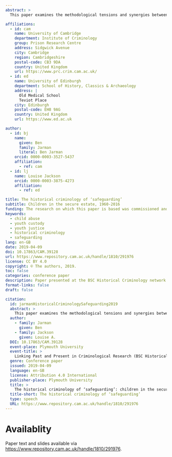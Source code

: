 ```yaml
---
abstract: >
  This paper examines the methodological tensions and synergies between historical criminological research and contemporary policy imperatives, through the lens of a commissioned study on child protection in the secure estate (1960-2016). Drawing on research conducted for Her Majesty's Prison and Probation Service (HMPPS), we analyse how the absence of institutional memory in government departments has shaped approaches to safeguarding policy. The paper critiques present-centred policy research methodologies that risk overlooking historical conceptualisations of abuse and protection. Through the case study of Medomsley Youth Detention Centre, we demonstrate how archival materials must be read 'against the grain' to understand how institutional practices could conceal abuse behind bureaucratic narratives of efficiency and order. We argue that effective safeguarding requires moving beyond policy compliance to recognise it as an iterative, contested process. This analysis holds important implications for how historical criminological approaches can inform contemporary child protection policy while remaining alert to the complexities of institutional memory and archival interpretation.

affiliations:
  - id: cam
    name: University of Cambridge
    department: Institute of Criminology
    group: Prison Research Centre
    address: Sidgwick Avenue
    city: Cambridge
    region: Cambridgeshire
    postal-code: CB3 9DA
    country: United Kingdom
    url: https://www.prc.crim.cam.ac.uk/
  - id: ed
    name: University of Edinburgh
    department: School of History, Classics & Archaeology
    address: |
      Old Medical School
      Teviot Place
    city: Edinburgh
    postal-code: EH8 9AG
    country: United Kingdom
    url: https://www.ed.ac.uk

author:
  - id: bj
    name:
      given: Ben
      family: Jarman
      literal: Ben Jarman
    orcid: 0000-0003-3527-5437
    affiliation:
      - ref: cam
  - id: lj
    name: Louise Jackson
    orcid: 0000-0003-3875-4273
    affiliation:
      - ref: ed

title: The historical criminology of ‘safeguarding’
subtitle: Children in the secure estate, 1960-2016
funding: The research on which this paper is based was commissioned and funded by HM Prison and Probation Service, reference RG 92270.
keywords:  
  - child abuse
  - youth custody
  - youth justice
  - historical criminology
  - safeguarding
lang: en-GB
date: 2019-04-09
doi: 10.17863/CAM.39128
url: https://www.repository.cam.ac.uk/handle/1810/291976
license: CC BY 4.0
copyright: © The authors, 2019.
toc: false
categories: conference paper
description: Paper presented at the BSC Historical Criminology network's conference in 2019
format-links: false
draft: false

citation:
  id: jarmanHistoricalCriminologySafeguarding2019
  abstract: >
    This paper examines the methodological tensions and synergies between historical criminological research and contemporary policy imperatives, through the lens of a commissioned study on child protection in the secure estate (1960-2016). Drawing on research conducted for Her Majesty's Prison and Probation Service (HMPPS), we analyse how the absence of institutional memory in government departments has shaped approaches to safeguarding policy. The paper critiques present-centred policy research methodologies that risk overlooking historical conceptualisations of abuse and protection. Through the case study of Medomsley Youth Detention Centre, we demonstrate how archival materials must be read 'against the grain' to understand how institutional practices could conceal abuse behind bureaucratic narratives of efficiency and order. We argue that effective safeguarding requires moving beyond policy compliance to recognise it as an iterative, contested process. This analysis holds important implications for how historical criminological approaches can inform contemporary child protection policy while remaining alert to the complexities of institutional memory and archival interpretation.
  author:
    - family: Jarman
      given: Ben
    - family: Jackson
      given: Louise A.
  DOI: 10.17863/CAM.39128
  event-place: Plymouth University
  event-title: >
    Linking Past and Present in Criminological Research (BSC Historical Criminology Network conference)
  genre: Conference paper
  issued: 2019-04-09
  language: en-GB
  license: Attribution 4.0 International
  publisher-place: Plymouth University
  title: >
    The historical criminology of ‘safeguarding’: children in the secure estate, 1960-2016
  title-short: The historical criminology of ‘safeguarding’
  type: speech
  URL: https://www.repository.cam.ac.uk/handle/1810/291976
---
```


# Availablity

Paper text and slides available via <https://www.repository.cam.ac.uk/handle/1810/291976>.